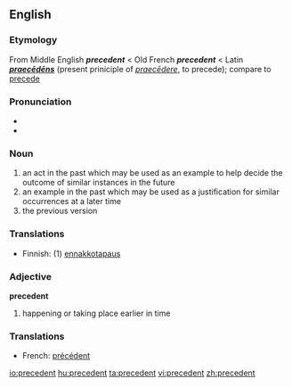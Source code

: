 ==English==
{{wikipedia}}

===Etymology===
From Middle English '''''precedent''''' < Old French '''''precedent''''' < Latin '''''[[praecēdēns]]''''' (present priniciple of ''[[praecēdere]]'', to precede); compare to [[precede]]

===Pronunciation===
* {{AHD|/prĕs'ĭ-dənt/ ''or'' /prĕs'ĭ-dənt/ ''for adjective sense''}}
*{{audio|en-us-precedent.ogg|Audio (US)}}

===Noun===
{{en-noun}}

# an act in the past which may be used as an example to help decide the outcome of similar instances in the future
# an example in the past which may be used as a justification for similar occurrences at a later time
# the previous version

===Translations===
{{rfc-level|Translations at L3+ (AutoFormat would have corrected level of Translations)}}
*Finnish: (1) [[ennakkotapaus]]

===Adjective===
'''precedent'''

# happening or taking place earlier in time

===Translations===
*French: [[précédent]]

[[io:precedent]]
[[hu:precedent]]
[[ta:precedent]]
[[vi:precedent]]
[[zh:precedent]]